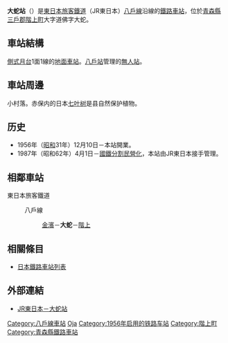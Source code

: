 {{NoteTA
|T=zh-hans:大蛇站;zh-hk:大蛇站;zh-tw:大蛇車站;
|1=zh-hans:大蛇站;zh-hk:大蛇站;zh-tw:大蛇車站;
}}
{{日本車站資訊
|公司色 = green
|站名 = 大蛇站
|圖片 = JR Ooja sta 001.jpg
|圖片說明 = 车站全景
|日文原名 = 大蛇
|平假名 = おおじゃ
|羅馬拼音 = Ōja 
|前一站 = [[金濱站|金濱]]
|前一站距離 = 1.0
|後一站距離 = 1.7
|後一站 = [[階上站|階上]]
|電報略號 = オシ
|所屬公司 = [[東日本旅客鐵道|東日本旅客鐵道]]（JR東日本）
|所屬路線 = {{Color|red|■}}[[八戶線|八戶線]]
|距離 = 25.8
|起點站 = [[八戶站|八戶]]
|所在地 = [[青森縣|青森縣]][[三戶郡|三戶郡]][[階上町|階上町]]大字道佛字大蛇
|車站構造 = [[地面車站|地面車站]]
|月台配置 = 1面1線
|啟用年月日 = 1956年（[[昭和|昭和]]31年）12月10日
|乘客人數 = 
|統計年度 = 
|轉車 = 
|備註 = [[無人站|無人站]]
}}

'''大蛇站'''（{{jpn|j=大蛇駅|hg=おおじゃえき|rm=Ōja eki|f=y}}）是[[東日本旅客鐵道|東日本旅客鐵道]]（JR東日本）[[八戶線|八戶線]]沿線的[[鐵路車站|鐵路車站]]，位於[[青森縣|青森縣]][[三戶郡|三戶郡]][[階上町|階上町]]大字道佛字大蛇。

== 車站結構 ==
[[側式月台|側式月台]]1面1線的[[地面車站|地面車站]]。[[八戶站|八戶站]]管理的[[無人站|無人站]]。

== 車站周邊 ==
小村落。赤保内的日本[[七叶树|七叶树]]是县自然保护植物。

== 历史 ==
* 1956年（[[昭和|昭和]]31年）12月10日－本站開業。
* 1987年（昭和62年）4月1日－[[國鐵分割民營化|國鐵分割民營化]]，本站由JR東日本接手管理。

== 相鄰車站 ==
; 東日本旅客鐵道
: {{Color|red|■}}八戶線
:: [[金濱站|金濱]]－'''大蛇'''－[[階上站|階上]]

== 相關條目 ==
* [[日本鐵路車站列表|日本鐵路車站列表]]

== 外部連結 ==
* [http://www.jreast.co.jp/estation/station/info.aspx?StationCd=323 JR東日本－大蛇站] {{Wayback|url=http://www.jreast.co.jp/estation/station/info.aspx?StationCd=323 |date=20201124122557 }}{{ja}}

{{八戶線}}

{{DEFAULTSORT:Oja}}
[[Category:八戶線車站|Category:八戶線車站]]
[[Category:日本鐵路車站_O|Oja]]
[[Category:1956年启用的铁路车站|Category:1956年启用的铁路车站]]
[[Category:階上町|Category:階上町]]
[[Category:青森縣鐵路車站|Category:青森縣鐵路車站]]